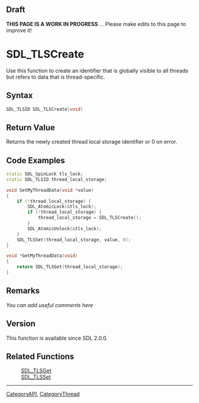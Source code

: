 == Draft ==

'''THIS PAGE IS A WORK IN PROGRESS''' ... Please make edits to this page to improve it!



<!-- #*^*^*^*^*See http://wiki.libsdl.org/moin.cgi/SGFunctions for details on editing this page*^*^*^*^* -->


= SDL_TLSCreate =
Use this function to create an identifier that is globally visible to all threads but refers to data that is thread-specific.




== Syntax ==
<syntaxhighlight lang='c++'>
SDL_TLSID SDL_TLSCreate(void)
</syntaxhighlight>


== Return Value ==
Returns the newly created thread local storage identifier or 0 on error.


== Code Examples ==
<syntaxhighlight lang='c++'>
static SDL_SpinLock tls_lock;
static SDL_TLSID thread_local_storage;

void SetMyThreadData(void *value)
{
    if (!thread_local_storage) {
        SDL_AtomicLock(&tls_lock);
        if (!thread_local_storage) {
            thread_local_storage = SDL_TLSCreate();
        }
        SDL_AtomicUnlock(&tls_lock);
    }
    SDL_TLSSet(thread_local_storage, value, 0);
}

void *GetMyThreadData(void)
{
    return SDL_TLSGet(thread_local_storage);
}
</syntaxhighlight>


== Remarks ==
''You can add useful comments here''

<!-- #Leave this section as-is unless you have a remark to put in.  In that case, replace ''You can add useful comments here'' with your remark(s) following the Style Guide instructions.  Leave the rest of the markup alone and delete this comment. -->

== Version ==
This function is available since SDL 2.0.0.

== Related Functions ==
:[[SDL_TLSGet]]
:[[SDL_TLSSet]]

----
[[CategoryAPI]], [[CategoryThread]]
<!-- #See the Style Guide for instructions on editing the footer. -->
